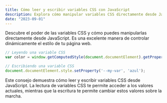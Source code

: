```yaml
---
title: Cómo leer y escribir variables CSS con JavaScript
description: Explora cómo manipular variables CSS directamente desde JavaScript, ofreciendo un control dinámico sobre el estilo de tu página web.
date: "2023-09-01"
---
```


Descubre el poder de las variables CSS y cómo puedes manipularlas directamente desde JavaScript. Es una excelente manera de controlar dinámicamente el estilo de tu página web.

```javascript
// Leyendo una variable CSS
var color = window.getComputedStyle(document.documentElement).getPropertyValue('--my-var');

// Escribiendo una variable CSS
document.documentElement.style.setProperty('--my-var', 'azul');
```

Este consejo demuestra cómo leer y escribir variables CSS desde JavaScript. La lectura de variables CSS te permite acceder a los valores actuales, mientras que la escritura te permite cambiar estos valores sobre la marcha.